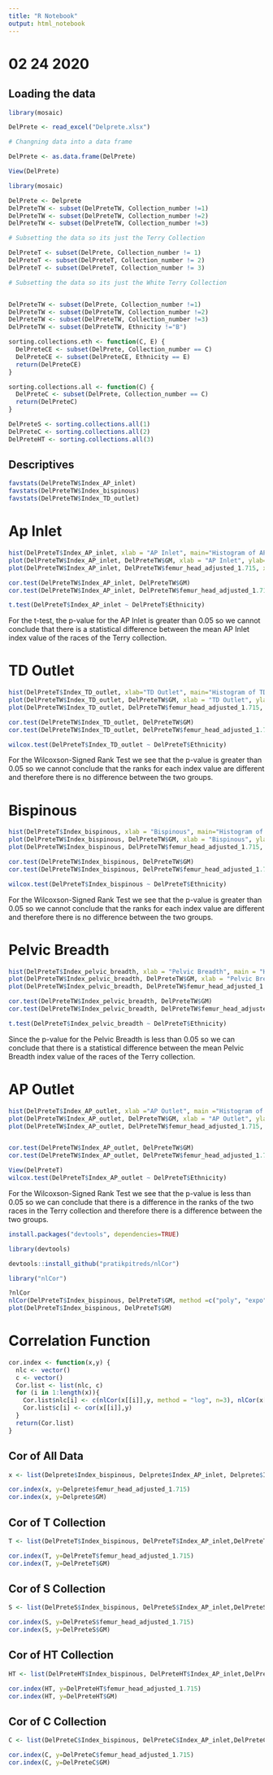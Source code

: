 ```yaml
---
title: "R Notebook"
output: html_notebook
---
```


# 02 24 2020

## Loading the data

```r
library(mosaic)
```


```r
DelPrete <- read_excel("Delprete.xlsx")

# Changning data into a data frame

DelPrete <- as.data.frame(DelPrete)

View(DelPrete)

library(mosaic)

```

```r
DelPrete <- Delprete
DelPreteTW <- subset(DelPreteTW, Collection_number !=1)
DelPreteTW <- subset(DelPreteTW, Collection_number !=2)
DelPreteTW <- subset(DelPreteTW, Collection_number !=3)

# Subsetting the data so its just the Terry Collection

DelPreteT <- subset(DelPrete, Collection_number != 1)
DelPreteT <- subset(DelPreteT, Collection_number != 2)
DelPreteT <- subset(DelPreteT, Collection_number != 3)

```

```r
# Subsetting the data so its just the White Terry Collection


DelPreteTW <- subset(DelPrete, Collection_number !=1)
DelPreteTW <- subset(DelPreteTW, Collection_number !=2)
DelPreteTW <- subset(DelPreteTW, Collection_number !=3)
DelPreteTW <- subset(DelPreteTW, Ethnicity !="B")
```

```r
sorting.collections.eth <- function(C, E) {
  DelPreteCE <- subset(DelPrete, Collection_number == C)
  DelPreteCE <- subset(DelPreteCE, Ethnicity == E)
  return(DelPreteCE)
}
```

```r
sorting.collections.all <- function(C) {
  DelPreteC <- subset(DelPrete, Collection_number == C)
  return(DelPreteC)
}
```

```r
DelPreteS <- sorting.collections.all(1)
DelPreteC <- sorting.collections.all(2)
DelPreteHT <- sorting.collections.all(3)
```

## Descriptives

```r
favstats(DelPreteTW$Index_AP_inlet)
favstats(DelPreteTW$Index_bispinous)
favstats(DelPreteTW$Index_TD_outlet)
```

# Ap Inlet
```r

hist(DelPreteT$Index_AP_inlet, xlab = "AP Inlet", main="Histogram of AP Inlet")
plot(DelPreteTW$Index_AP_inlet, DelPreteTW$GM, xlab = "AP Inlet", ylab="Geometric Mean", main = "AP Inlet vs. Geometric Mean")
plot(DelPreteTW$Index_AP_inlet, DelPreteTW$femur_head_adjusted_1.715, xlab = "AP Inlet", ylab="Femur Head Adjusted", main ="AP Inlet vs. Femur Head")

cor.test(DelPreteTW$Index_AP_inlet, DelPreteTW$GM)
cor.test(DelPreteTW$Index_AP_inlet, DelPreteTW$femur_head_adjusted_1.715)

t.test(DelPreteT$Index_AP_inlet ~ DelPreteT$Ethnicity)

```


For the t-test, the p-value for the AP Inlet is greater than 0.05 so we cannot conclude that there is a statistical difference between the mean AP Inlet index value of the races of the Terry collection.

# TD Outlet
```r

hist(DelPreteT$Index_TD_outlet, xlab="TD Outlet", main="Histogram of TD Outlet")
plot(DelPreteTW$Index_TD_outlet, DelPreteTW$GM, xlab = "TD Outlet", ylab="Geometric Mean", main = "TD Outlet vs. Geometric Mean")
plot(DelPreteTW$Index_TD_outlet, DelPreteTW$femur_head_adjusted_1.715, xlab = "TD Outlet", ylab="Femur Head Adjusted", main ="TD Outlet vs. Femur Head")

cor.test(DelPreteTW$Index_TD_outlet, DelPreteTW$GM)
cor.test(DelPreteTW$Index_TD_outlet, DelPreteTW$femur_head_adjusted_1.715)

wilcox.test(DelPreteT$Index_TD_outlet ~ DelPreteT$Ethnicity)
```

For the Wilcoxson-Signed Rank Test we see that the p-value is greater than 0.05 so we cannot conclude that the ranks for each index value are different and therefore there is no difference between the two groups.


# Bispinous
```r

hist(DelPreteT$Index_bispinous, xlab = "Bispinous", main="Histogram of Bispinous")
plot(DelPreteTW$Index_bispinous, DelPreteTW$GM, xlab = "Bispinous", ylab="Geometric Mean", main = "Bispsinous vs. Geometric Mean")
plot(DelPreteTW$Index_bispinous, DelPreteTW$femur_head_adjusted_1.715, xlab = "Bispinous", ylab="Femur Head Adjusted", main ="Bispinous vs. Femur Head")

cor.test(DelPreteTW$Index_bispinous, DelPreteTW$GM)
cor.test(DelPreteTW$Index_bispinous, DelPreteTW$femur_head_adjusted_1.715)

wilcox.test(DelPreteT$Index_bispinous ~ DelPreteT$Ethnicity)
```

For the Wilcoxson-Signed Rank Test we see that the p-value is greater than 0.05 so we cannot conclude that the ranks for each index value are different and therefore there is no difference between the two groups.

# Pelvic Breadth
```r

hist(DelPreteT$Index_pelvic_breadth, xlab = "Pelvic Breadth", main = "Histogram of Pelvic Breadth")
plot(DelPreteTW$Index_pelvic_breadth, DelPreteTW$GM, xlab = "Pelvic Breadth", ylab="Geometric Mean", main = "Pelvic Breadth vs. Geometric Mean")
plot(DelPreteTW$Index_pelvic_breadth, DelPreteTW$femur_head_adjusted_1.715, xlab = "Pelvic Breadth", ylab="Femur Head Adjusted", main ="Pelvic Breadth vs. Femur Head")

cor.test(DelPreteTW$Index_pelvic_breadth, DelPreteTW$GM)
cor.test(DelPreteTW$Index_pelvic_breadth, DelPreteTW$femur_head_adjusted_1.715)

t.test(DelPreteT$Index_pelvic_breadth ~ DelPreteT$Ethnicity)
```


Since the p-value for the Pelvic Breadth is less than 0.05 so we can conclude that there is a statistical difference between the mean Pelvic Breadth index value of the races of the Terry collection.

# AP Outlet
```r

hist(DelPreteT$Index_AP_outlet, xlab ="AP Outlet", main ="Histogram of AP Outlet")
plot(DelPreteTW$Index_AP_outlet, DelPreteTW$GM, xlab = "AP Outlet", ylab="Geometric Mean", main = "AP Outlet vs. Geometric Mean")
plot(DelPreteTW$Index_AP_outlet, DelPreteTW$femur_head_adjusted_1.715, xlab = "AP Outlet", ylab="Femur Head Adjusted", main ="AP Outlet vs. Femur Head")


cor.test(DelPreteTW$Index_AP_outlet, DelPreteTW$GM)
cor.test(DelPreteTW$Index_AP_outlet, DelPreteTW$femur_head_adjusted_1.715)

View(DelPreteT)
wilcox.test(DelPreteT$Index_AP_outlet ~ DelPreteT$Ethnicity)
```


For the Wilcoxson-Signed Rank Test we see that the p-value is less than 0.05 so we can conclude that there is a difference in the ranks of the two races in the Terry collection and therefore there is a difference between the two groups.



```r
install.packages("devtools", dependencies=TRUE)
```
```r
library(devtools)
```

```r
devtools::install_github("pratikpitreds/nlCor")
```
```r
library("nlCor")
```



```r
?nlCor
nlCor(DelPreteT$Index_bispinous, DelPreteT$GM, method =c("poly", "expo", "Linear","log"))
plot(DelPreteT$Index_bispinous, DelPreteT$GM)
```

# Correlation Function
```r
cor.index <- function(x,y) {
  nlc <- vector()
  c <- vector()
  Cor.list <- list(nlc, c)
  for (i in 1:length(x)){
    Cor.list$nlc[i] <- c(nlCor(x[[i]],y, method = "log", n=3), nlCor(x[[i]],y, method="poly", n=3), nlCor(x[[i]],y, method = "expo", n=3))
    Cor.list$c[i] <- cor(x[[i]],y)
  }
  return(Cor.list)
}
```

## Cor of All Data
```r
x <- list(Delprete$Index_bispinous, Delprete$Index_AP_inlet, Delprete$Index_AP_outlet, Delprete$Index_TD_outlet, Delprete$Index_pelvic_breadth)

cor.index(x, y=Delprete$femur_head_adjusted_1.715)
cor.index(x, y=Delprete$GM)

```

## Cor of T Collection
```r
T <- list(DelPreteT$Index_bispinous, DelPreteT$Index_AP_inlet,DelPreteT$Index_AP_outlet, DelPreteT$Index_TD_outlet, DelPreteT$Index_pelvic_breadth)

cor.index(T, y=DelPreteT$femur_head_adjusted_1.715)
cor.index(T, y=DelPreteT$GM)
```

## Cor of S Collection
```r
S <- list(DelPreteS$Index_bispinous, DelPreteS$Index_AP_inlet,DelPreteS$Index_AP_outlet, DelPreteS$Index_TD_outlet, DelPreteS$Index_pelvic_breadth)

cor.index(S, y=DelPreteS$femur_head_adjusted_1.715)
cor.index(S, y=DelPreteS$GM)
```

## Cor of HT Collection
```r
HT <- list(DelPreteHT$Index_bispinous, DelPreteHT$Index_AP_inlet,DelPreteHT$Index_AP_outlet, DelPreteHT$Index_TD_outlet, DelPreteHT$Index_pelvic_breadth)

cor.index(HT, y=DelPreteHT$femur_head_adjusted_1.715)
cor.index(HT, y=DelPreteHT$GM)
```

## Cor of C Collection
```r
C <- list(DelPreteC$Index_bispinous, DelPreteC$Index_AP_inlet,DelPreteC$Index_AP_outlet, DelPreteC$Index_TD_outlet, DelPreteC$Index_pelvic_breadth)

cor.index(C, y=DelPreteC$femur_head_adjusted_1.715)
cor.index(C, y=DelPreteC$GM)
```

